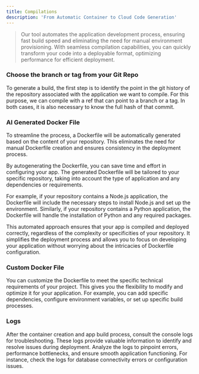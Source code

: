 ```yaml
---
title: Compilations  
description: 'From Automatic Container to Cloud Code Generation'
---
```


> Our tool automates the application development process, ensuring fast build speed and eliminating the need for manual environment provisioning. With seamless compilation capabilities, you can quickly transform your code into a deployable format, optimizing performance for efficient deployment.


### Choose the branch or tag from your Git Repo

To generate a build, the first step is to identify the point in the git history of the repository associated with the application we want to compile. For this purpose, we can compile with a ref that can point to a branch or a tag. In both cases, it is also necessary to know the full hash of that commit.

### AI Generated Docker File

To streamline the process, a Dockerfile will be automatically generated based on the content of your repository. This eliminates the need for manual Dockerfile creation and ensures consistency in the deployment process.

By autogenerating the Dockerfile, you can save time and effort in configuring your app. The generated Dockerfile will be tailored to your specific repository, taking into account the type of application and any dependencies or requirements.

For example, if your repository contains a Node.js application, the Dockerfile will include the necessary steps to install Node.js and set up the environment. Similarly, if your repository contains a Python application, the Dockerfile will handle the installation of Python and any required packages.

This automated approach ensures that your app is compiled and deployed correctly, regardless of the complexity or specificities of your repository. It simplifies the deployment process and allows you to focus on developing your application without worrying about the intricacies of Dockerfile configuration.

### Custom Docker File

You can customize the Dockerfile to meet the specific technical requirements of your project. This gives you the flexibility to modify and optimize it for your application. For example, you can add specific dependencies, configure environment variables, or set up specific build processes.

### Logs

After the container creation and app build process, consult the console logs for troubleshooting. These logs provide valuable information to identify and resolve issues during deployment. Analyze the logs to pinpoint errors, performance bottlenecks, and ensure smooth application functioning.
For instance, check the logs for database connectivity errors or configuration issues. 